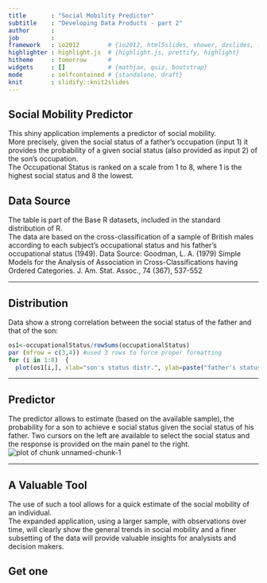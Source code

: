 ```yaml
---
title       : "Social Mobility Predictor"
subtitle    : "Developing Data Products - part 2"
author      : 
job         : 
framework   : io2012        # {io2012, html5slides, shower, dzslides, ...}
highlighter : highlight.js  # {highlight.js, prettify, highlight}
hitheme     : tomorrow      # 
widgets     : []            # {mathjax, quiz, bootstrap}
mode        : selfcontained # {standalone, draft}
knit        : slidify::knit2slides
---
```


## Social Mobility Predictor

This shiny application implements a predictor of social mobility.  
More precisely, given the social status of a father's occupation (input 1) it provides the probability of a given social status (also provided as input 2) of the son's occupation.  
The Occupational Status is ranked on a scale from 1 to 8, where 1 is the highest social status and 8 the lowest.

## Data Source

The table is part of the Base R datasets, included in the standard distribution of R.  
The data are based on the cross-classification of a sample of British males according to each subject's occupational status and his father's occupational status (1949).
Data Source: Goodman, L. A. (1979) Simple Models for the Analysis of Association in Cross-Classifications having Ordered Categories. J. Am. Stat. Assoc., 74 (367), 537-552

---

## Distribution
Data show a strong correlation between the social status of the father and that of the son:
```r
os1<-occupationalStatus/rowSums(occupationalStatus)
par (mfrow = c(3,4)) #used 3 rows to force proper formatting
for (i in 1:8)  {
  plot(os1[i,], xlab="son's status distr.", ylab=paste("father's status",i), type="l")}
```

---

## Predictor
The predictor allows to estimate (based on the available sample), the probability for a son to achieve e social status given the social status of his father.
Two cursors on the left are available to select the social status and the response is provided on the main panel to the right.
![plot of chunk unnamed-chunk-1](./assets/img/predictor.png)

---

## A Valuable Tool
The use of such a tool allows for a quick estimate of the social mobility of an individual.  
The expanded application, using a larger sample, with observations over time, will clearly show the general trends in social mobility and a finer subsetting of the data will provide valuable insights for analysists and decision makers.  
  
  
Get one
---
